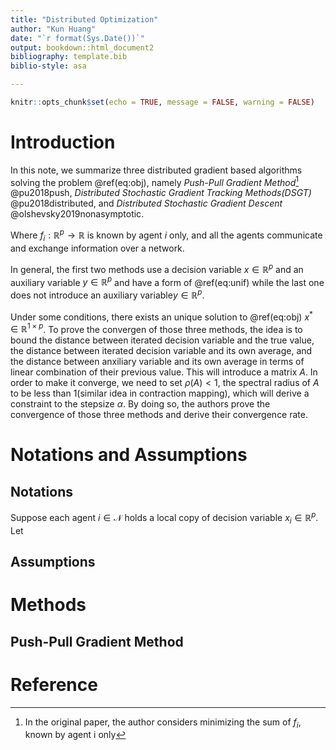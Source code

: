```yaml
---
title: "Distributed Optimization"
author: "Kun Huang"
date: "`r format(Sys.Date())`"
output: bookdown::html_document2
bibliography: template.bib
biblio-style: asa

---
```


```r
knitr::opts_chunk$set(echo = TRUE, message = FALSE, warning = FALSE)
```

# Introduction

In this note, we summarize three distributed gradient based algorithms solving the problem \@ref(eq:obj), namely *Push-Pull Gradient Method*^[In the original paper, the author considers minimizing the sum of $f_i$, known by agent i only] @pu2018push, *Distributed Stochastic Gradient Tracking Methods(DSGT)* @pu2018distributed, and *Distributed Stochastic Gradient Descent* @olshevsky2019nonasymptotic.

\begin{equation}
\underset{x\in\mathbb{R}^p}{\min} f(x):=\frac{1}{n}\sum_{i=1}^n f_i(x)
(\#eq:obj)
\end{equation}
Where $f_i:\mathbb{R}^p\to \mathbb{R}$ is known by agent $i$ only, and all the agents communicate and exchange information over a network.  

In general, the first two methods use a decision variable $x\in \mathbb{R}^p$ and an auxiliary variable $y\in\mathbb{R}^p$ and have a form of \@ref(eq:unif) while the last one does not introduce an auxiliary variable$y\in\mathbb{R}^p$.

\begin{align}
X_{k+1} &= S_1(X_k-\boldsymbol\alpha Y_k)\\
Y_{k+1} &= S_2Y_k + T(X_{k+1}) - T(X_k)
(\#eq:unif)
\end{align}

Under some conditions, there exists an unique solution to \@ref(eq:obj) $x^*\in\mathbb{R}^{1\times p}$. To prove the convergen of those three methods, the idea is to bound the distance between iterated decision variable and the true value, the distance between iterated decision variable and its own average, and the distance between anxiliary variable and its own average in terms of linear combination of their previous value. This will introduce a matrix $A$.  In order to make it converge, we need to set $\rho(A)<1$, the spectral radius of $A$ to be less than $1$(similar idea in contraction mapping), which will derive a constraint to the stepsize $\alpha$. By doing so, the authors prove the convergence of those three methods and derive their convergence rate. 

# Notations and Assumptions

## Notations
Suppose each agent $i\in\mathcal{N}$ holds a local copy of decision variable $x_i\in\mathbb{R}^p$. Let 
\begin{equation*}
X = (x_1, x_2, ..., x_n)^T\in\mathbb{R}^{n\times p }\\
F(x) := \sum_{i=1}^n f_i(x)\\
\nabla F(x) := (\nabla f_1(x_1), ..., \nabla f_2(x_2))^T\in \mathbb{R}^{n\times p}
\end{equation*}

## Assumptions

# Methods

## Push-Pull Gradient Method




# Reference {-}